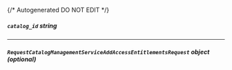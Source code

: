 {/* Autogenerated DO NOT EDIT  */}

##### `catalog_id` _string_

---
##### `RequestCatalogManagementServiceAddAccessEntitlementsRequest` _object (optional)_
<Collapsible openLabel={Labels.showProperties} closeLabel={Labels.hideProperties}>
    <RequestCatalogManagementServiceAddAccessEntitlementsRequest/>
</Collapsible>


